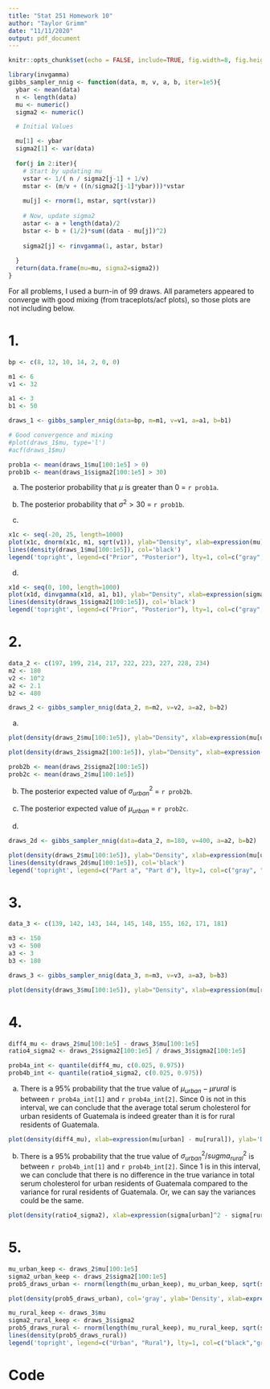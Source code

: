 ---
title: "Stat 251 Homework 10"
author: "Taylor Grimm"
date: "11/11/2020"
output: pdf_document
---

```{r setup, include=FALSE}
knitr::opts_chunk$set(echo = FALSE, include=TRUE, fig.width=8, fig.height=4)
```

```{r}
library(invgamma)
gibbs_sampler_nnig <- function(data, m, v, a, b, iter=1e5){
  ybar <- mean(data)
  n <- length(data)
  mu <- numeric()
  sigma2 <- numeric()

  # Initial Values

  mu[1] <- ybar
  sigma2[1] <- var(data)
  
  for(j in 2:iter){
    # Start by updating mu
    vstar <- 1/( n / sigma2[j-1] + 1/v)
    mstar <- (m/v + ((n/sigma2[j-1]*ybar)))*vstar
  
    mu[j] <- rnorm(1, mstar, sqrt(vstar))
  
    # Now, update sigma2
    astar <- a + length(data)/2
    bstar <- b + (1/2)*sum((data - mu[j])^2)
    
    sigma2[j] <- rinvgamma(1, astar, bstar)
    
  }
  return(data.frame(mu=mu, sigma2=sigma2))
}


```
For all problems, I used a burn-in of 99 draws. All parameters appeared to converge with good mixing (from traceplots/acf plots), so those plots are not including below.

# 1.

```{r}
bp <- c(8, 12, 10, 14, 2, 0, 0)

m1 <- 6
v1 <- 32

a1 <- 3
b1 <- 50

draws_1 <- gibbs_sampler_nnig(data=bp, m=m1, v=v1, a=a1, b=b1)

# Good convergence and mixing
#plot(draws_1$mu, type='l')
#acf(draws_1$mu)

prob1a <- mean(draws_1$mu[100:1e5] > 0)
prob1b <- mean(draws_1$sigma2[100:1e5] > 30)

```

a) The posterior probability that $\mu$ is greater than 0 = `r prob1a`.

b) The posterior probability that $\sigma^2 > 30$ = `r prob1b`.

c)

```{r}
x1c <- seq(-20, 25, length=1000)
plot(x1c, dnorm(x1c, m1, sqrt(v1)), ylab="Density", xlab=expression(mu), type='l', ylim=c(0, 0.25), col='gray', main =expression(paste("Prior and Posterior Distributions of ", mu, sep='')))
lines(density(draws_1$mu[100:1e5]), col='black')
legend('topright', legend=c("Prior", "Posterior"), lty=1, col=c("gray", "black"))
```

d)

```{r}
x1d <- seq(0, 100, length=1000)
plot(x1d, dinvgamma(x1d, a1, b1), ylab="Density", xlab=expression(sigma^2), type='l', col='gray', main =expression(paste("Prior and Posterior Distributions of ", sigma^2, sep='')))
lines(density(draws_1$sigma2[100:1e5]), col='black')
legend('topright', legend=c("Prior", "Posterior"), lty=1, col=c("gray", "black"))

```


# 2.
```{r}
data_2 <- c(197, 199, 214, 217, 222, 223, 227, 228, 234)
m2 <- 180
v2 <- 10^2
a2 <- 2.1
b2 <- 480

draws_2 <- gibbs_sampler_nnig(data_2, m=m2, v=v2, a=a2, b=b2)

```


a)

```{r}
plot(density(draws_2$mu[100:1e5]), ylab="Density", xlab=expression(mu[urban]), main=expression(paste("Posterior Distribution of ", mu[urban], sep='')))

plot(density(draws_2$sigma2[100:1e5]), ylab="Density", xlab=expression(sigma^2), main=expression(paste("Posterior Distribution of ", sigma^2, sep='')), xlim=c(0,1000))

```

```{r}
prob2b <- mean(draws_2$sigma2[100:1e5])
prob2c <- mean(draws_2$mu[100:1e5])
```
b) The posterior expected value of $\sigma_{urban}^2$ = `r prob2b`.

c) The posterior expected value of $\mu_{urban}$ = `r prob2c`.

d)

```{r}
draws_2d <- gibbs_sampler_nnig(data=data_2, m=180, v=400, a=a2, b=b2)

plot(density(draws_2$mu[100:1e5]), ylab="Density", xlab=expression(mu[urban]), main=expression(paste("Posterior Distributions of ", mu[urban], sep='')), col='gray', ylim=c(0,0.1))
lines(density(draws_2d$mu[100:1e5]), col='black')
legend('topright', legend=c("Part a", "Part d"), lty=1, col=c("gray", "black"))

```



# 3.

```{r}
data_3 <- c(139, 142, 143, 144, 145, 148, 155, 162, 171, 181)

m3 <- 150
v3 <- 500
a3 <- 3
b3 <- 180

draws_3 <- gibbs_sampler_nnig(data_3, m=m3, v=v3, a=a3, b=b3)

plot(density(draws_3$mu[100:1e5]), ylab="Density", xlab=expression(mu[rural]), main=expression(paste("Posterior Distribution of ", mu[rural], sep='')))

```



# 4.

```{r}
diff4_mu <- draws_2$mu[100:1e5] - draws_3$mu[100:1e5]
ratio4_sigma2 <- draws_2$sigma2[100:1e5] / draws_3$sigma2[100:1e5]

prob4a_int <- quantile(diff4_mu, c(0.025, 0.975))
prob4b_int <- quantile(ratio4_sigma2, c(0.025, 0.975))
```

a) There is a 95% probability that the true value of $\mu_{urban} - \mu{rural}$ is between `r prob4a_int[1]` and `r prob4a_int[2]`. Since 0 is not in this interval, we can conclude that the average total serum cholesterol for urban residents of Guatemala is indeed greater than it is for rural residents of Guatemala.
```{r}
plot(density(diff4_mu), xlab=expression(mu[urban] - mu[rural]), ylab='Density', main=expression(paste("Posterior distribution of ", mu[urban] - mu[rural], sep='')))

```


b) There is a 95% probability that the true value of $\sigma_{urban}^2 / sugma_{rural}^2$ is between `r prob4b_int[1]` and `r prob4b_int[2]`. Since 1 is in this interval, we can conclude that there is no difference in the true variance in total serum cholesterol for urban residents of Guatemala compared to the variance for rural residents of Guatemala. Or, we can say the variances could be the same.
```{r}
plot(density(ratio4_sigma2), xlab=expression(sigma[urban]^2 - sigma[rural]^2), ylab='Density', main=expression(paste("Posterior distribution of ", sigma[urban]^2 - sigma[rural]^2, sep='')), xlim=c(0,15))


```


# 5.

```{r}
mu_urban_keep <- draws_2$mu[100:1e5]
sigma2_urban_keep <- draws_2$sigma2[100:1e5]
prob5_draws_urban <- rnorm(length(mu_urban_keep), mu_urban_keep, sqrt(sigma2_urban_keep))

plot(density(prob5_draws_urban), col='gray', ylab='Density', xlab=expression(Y[new]), ylim=c(0,0.035), main="Posterior Predictive Distributions")

mu_rural_keep <- draws_3$mu
sigma2_rural_keep <- draws_3$sigma2
prob5_draws_rural <- rnorm(length(mu_rural_keep), mu_rural_keep, sqrt(sigma2_rural_keep))
lines(density(prob5_draws_rural))
legend('topright', legend=c("Urban", "Rural"), lty=1, col=c("black","gray"))

```


\newpage

# Code
```{r Appendix 2, ref.label=knitr::all_labels(),echo=TRUE,eval=FALSE, include=TRUE}
```



